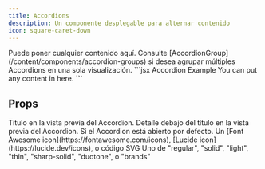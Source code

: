 ```yaml
---
title: Accordions
description: Un componente desplegable para alternar contenido
icon: square-caret-down
---
```


<Accordion title="I am an Accordion.">
  Puede poner cualquier contenido aquí. Consulte
  [AccordionGroup](/content/components/accordion-groups) si desea agrupar
  múltiples Accordions en una sola visualización.
</Accordion>

<RequestExample>
  ```jsx Accordion Example
  <Accordion title="I am an Accordion.">
    You can put any content in here.
  </Accordion>
  ```
</RequestExample>

## Props

<ResponseField name="title" type="string" required>
  Título en la vista previa del Accordion.
</ResponseField>

<ResponseField name="description" type="string">
  Detalle debajo del título en la vista previa del Accordion.
</ResponseField>

<ResponseField name="defaultOpen" type="boolean" default="false">
  Si el Accordion está abierto por defecto.
</ResponseField>

<ResponseField name="icon" type="string or svg">
  Un [Font Awesome icon](https://fontawesome.com/icons), [Lucide icon](https://lucide.dev/icons), o código SVG
</ResponseField>

<ResponseField name="iconType" type="string">
  Uno de "regular", "solid", "light", "thin", "sharp-solid", "duotone", o
  "brands"
</ResponseField>
